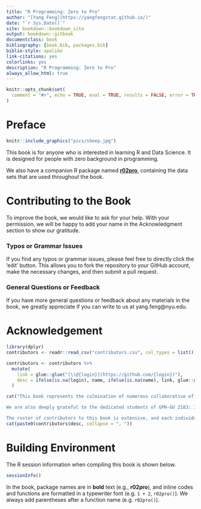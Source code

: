 ```yaml
--- 
title: "R Programming: Zero to Pro"
author: "[Yang Feng](https://yangfengstat.github.io/)"
date: "`r Sys.Date()`"
site: bookdown::bookdown_site
output: bookdown::gitbook
documentclass: book
bibliography: [book.bib, packages.bib]
biblio-style: apalike
link-citations: yes
colorlinks: yes
description: "R Programming: Zero to Pro"
always_allow_html: true
---
```

```r
knitr::opts_chunk$set(
  comment = "#>", echo = TRUE, eval = TRUE, results = FALSE, error = TRUE, fig.width = 6, warning = FALSE, collapse = TRUE, tidy=TRUE
)
```

# Preface {-}

```r
knitr::include_graphics("pics/sheep.jpg")
```


This book is for anyone who is interested in learning R and Data Science. It is designed for people with zero background in programming. 

We also have a companion R package named [**r02pro**](https://cran.rstudio.com/web/packages/r02pro/index.html), containing the data sets that are used throughout the book. 


# Contributing to the Book  {-}

To improve the book, we would like to ask for your help. With your permission, we will be happy to add your name in the Acknowledgment section to show our gratitude. 

### Typos or Grammar Issues {-}

If you find any typos or grammar issues, please feel free to directly click the 'edit' button. This allows you to fork the repository to your GitHub account, make the necessary changes, and then submit a pull request.

### General Questions or Feedback  {-}

If you have more general questions or feedback about any materials in the book, we greatly appreciate if you can write to us at yang.feng@nyu.edu. 


# Acknowledgement {-}



```r
library(dplyr)
contributors <- readr::read_csv("contributors.csv", col_types = list())

contributors <- contributors %>% 
  mutate(
    link = glue::glue("[\\@{login}](https://github.com/{login})"),
    desc = ifelse(is.na(login), name, ifelse(is.na(name), link, glue::glue("{name} ({link})")))
  )

cat("This book represents the culmination of numerous collaborative efforts and the synthesis of diverse perspectives. We extend our heartfelt gratitude to Dr. Rebecca Betensky, Dr. Rumi Chunara, Dr. Hai Shu, and Ms. Jianan Zhu for their invaluable contributions. Their visionary guidance was pivotal in the conceptualization and development of the courses GPH-GU 2183: Introduction to Statistical Programming in R and GPH-GU 2184: Intermediate Statistical Programming in R. Notably, Ms. Jianan Zhu played a significant role in shaping an earlier version of this book. 

We are also deeply grateful to the dedicated students of GPH-GU 2183: Introduction to Statistical Programming in R, GPH-GU 2184: Intermediate Statistical Programming in R, and GPH-GU 2182: Statistical Programming in R at New York University. Their enthusiasm and commitment have greatly enriched the learning experience and inspired many of the ideas presented in this text.

The roster of contributors to this book is extensive, and each individual's unique perspective and expertise has helped shape its content in meaningful ways. This text truly stands as a testament to the power of collaboration and the spirit of learning. The list of people who made contributions include ")
cat(paste0(contributors$desc, collapse = ", "))
```

# Building Environment {-}

The R session information when compiling this book is shown below.
```r
sessionInfo()
```


In the book, package names are in **bold** text (e.g., **r02pro**), and inline codes and functions are formatted in a typewriter font (e.g. `1 + 2`, `r02pro()`). We always add parentheses after a function name (e.g. `r02pro()`).

